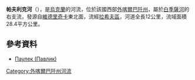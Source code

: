 '''帕夫利克河'''（{{lang-uk|Павлик}}），是[[烏克蘭|烏克蘭]]的河流，位於該國西部[[外喀爾巴阡州|外喀爾巴阡州]]，屬於[[白季薩河|白季薩河]]的右支流，發源自[[維德里奇卡|維德里奇卡]]東北面，流經[[拉希夫區|拉希夫區]]，河道全長12公里，流域面積28.4平方公里。

==參考資料==
* [https://web.archive.org/web/20131005022808/http://do.gendocs.ru/docs/index-29520.html?page=29 Паулек (Павлик)]

{{DEFAULTSORT:Павлик (річка)}}
[[Category:外喀爾巴阡州河流|Category:外喀爾巴阡州河流]]


{{Ukraine-river-stub}}